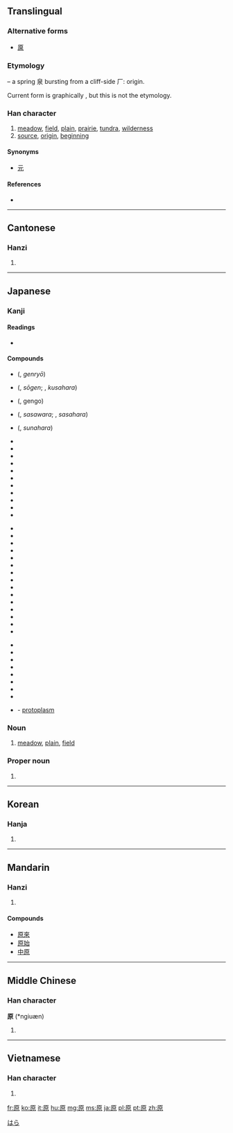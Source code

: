 {{also|厡}}
==Translingual==
{{stroke order|strokes=10}}
===Alternative forms===
* [[厡]]

===Etymology===
{{liushu|i}} – a spring 泉 bursting from a cliff-side 厂: origin.

Current form is graphically {{Han compound|厂|白|小}}, but this is not the etymology.

===Han character===
{{Han char|rn=27|rad=厂|as=08|sn=10|four=7129<sub>6</sub>|canj=一竹日火 (MHAF)|ids=⿸[[厂]]⿱[[白]][[小]]}}

# [[meadow]], [[field]], [[plain]], [[prairie]], [[tundra]], [[wilderness]]
# [[source]], [[origin]], [[beginning]]

====Synonyms====
* {{sense|origin}} [[元]]

====References====
* {{Han ref|kx=0162.030|dkj=02973|dj=0368.230|hdz=10074.090|uh=539F|ud=21407|bh=ADEC|bd=44524}}

----

==Cantonese==

===Hanzi===
{{yue-hanzi|jyut=|y=yun4}}

# {{defn|lang=yue|sort=厂08}}

----

==Japanese==

===Kanji===
{{ja-kanji|grade=2|rs=厂08}}

====Readings====
* {{ja-readings
|goon=[[ごん]] (gon) {{qualifier|non-[[w:Jōyō kanji|Jōyō]] reading}}
|kanon=[[げん]] (gen) < [[ぐゑん]] (gwen)
|kanyoon=[[がん]] (gan) < [[ぐわん]] (gwan) {{qualifier|non-[[w:Jōyō kanji|Jōyō]] reading}}
|kun=[[はら]] (hara), [[もと]] (moto), [[たずねる]] (tazuneru)
|nanori=[[わら]] (wara)
}}

====Compounds====
{{top3}}
* {{l|ja|原料}} ({{l|ja|げんりょう}}, ''genryō'')
* {{l|ja|草原}} ({{l|ja|そうげん}}, ''sōgen''; {{l|ja|くさはら}}, ''kusahara'')
* {{l|ja|原語}} ({{l|ja|げんご}}, gengo)
* {{l|ja|笹原}} ({{l|ja|ささわら}}, ''sasawara''; {{l|ja|ささはら}}, ''sasahara'')
* {{l|ja|砂原}} ({{l|ja|すなはら}}, ''sunahara'')
* {{l|ja|sc=Jpan|原稿|tr=げんこう, genkō}}
* {{l|ja|sc=Jpan|原理|tr=げんり, genri}}
* {{l|ja|sc=Jpan|原産|tr=げんさん, gensan}}
* {{l|ja|sc=Jpan|原素|tr=げんそ, genso}}
* {{l|ja|sc=Jpan|原始|tr=げんし, gensi}}
* {{l|ja|sc=Jpan|原油|tr=げんゆ, gen'yu}}
* {{l|ja|sc=Jpan|原因|tr=げんいん, gen'in}}
* {{l|ja|sc=Jpan|原子|tr=げんし, genshi}}
* {{l|ja|sc=Jpan|原作|tr=げんさく, gensaku}}
* {{l|ja|sc=Jpan|原則|tr=げんそく, gensoku}}
* {{l|ja|sc=Jpan|原子番号|tr=げんしばんごう, genshibangō}}
{{mid3}}
* {{l|ja|sc=Jpan|原潜|tr=げんせん, gensen}}
* {{l|ja|sc=Jpan|原価計算|tr=げんかけいさん, genkakeisan}}
* {{l|ja|sc=Jpan|医原性疾患|tr=いげんせいしっかん, igenseishikkan}}
* {{l|ja|sc=Jpan|広原|tr=こうげん, kōgen}}
* {{l|ja|sc=Jpan|雪原|tr=せつげん, setsugen}}
* {{l|ja|sc=Jpan|原動機|tr=げんどうき, gendōki}}
* {{l|ja|sc=Jpan|原名|tr=げんめい, genmei}}
* {{l|ja|sc=Jpan|医原病|tr=いげんびょう, igenbyō}}
* {{l|ja|sc=Jpan|原爆|tr=げんばく, genbaku}}
* {{l|ja|sc=Jpan|原水爆|tr=げんすいばく, gensuibaku}}
* {{l|ja|sc=Jpan|高原|tr=こうげん, kōgen}}
* {{l|ja|sc=Jpan|高天原|tr=たかあまはら, takaamahara}}
* {{l|ja|sc=Jpan|医原|tr=いげん, igen}}
* {{l|ja|sc=Jpan|海原|tr=うなばら, unabara}}
* {{l|ja|sc=Jpan|原子序数|tr=げんしじょすう, genshijosū}}
{{mid3}}
* {{l|ja|sc=Jpan|原子序|tr=げんしじょ, genshijo}}
* {{l|ja|sc=Jpan|原液|tr=げんえき, gen'eki}}
* {{l|ja|sc=Jpan|原義|tr=げんぎ, gengi}}
* {{l|ja|sc=Jpan|原本|tr=げんぽん, genpon}}
* {{l|ja|sc=Jpan|原状|tr=げんじょう, genjō}}
* {{l|ja|sc=Jpan|原文|tr=げんぶん, genbun}}
* {{l|ja|sc=Jpan|原子核|tr=げんしかく, genshikaku}}
* {{l|ja|sc=Jpan|原発|tr=げんぱつ, genpatsu}}
* {{l|ja|原形質}} - [[protoplasm]]
{{bottom}}

===Noun===
{{ja-noun|はら}} 

# [[meadow]], [[plain]], [[field]]

===Proper noun===
{{ja-pos|はら|proper}}

# {{surname|lang=ja}}

[[Category:Japanese surnames|はら]]
----

==Korean==

===Hanja===
{{ko-hanja|hangeul=[[원]]|rv=won|mr=wŏn}}

# {{defn|lang=ko|sort=厂08}}

----

==Mandarin==

===Hanzi===
{{cmn-hanzi|pin=[[yuán]] ([[yuan2]])|wg=yüan<sup>2</sup>}}

# {{defn|lang=cmn|sort=厂08}}

====Compounds====
*[[原來]]
*[[原始]]
*[[中原]]

----

==Middle Chinese==

===Han character===
'''原''' (*ngiuæn)<!--asterisk indicates that this is a reconstructed pronunciation-->

# {{defn|lang=ltc|sort=厂08}}

----

==Vietnamese==

===Han character===
{{vi-hantu|[[nguyên]]|rs=厂08}}

# {{defn|lang=vi|sort=厂08}}

[[fr:原]]
[[ko:原]]
[[it:原]]
[[hu:原]]
[[mg:原]]
[[ms:原]]
[[ja:原]]
[[pl:原]]
[[pt:原]]
[[zh:原]]